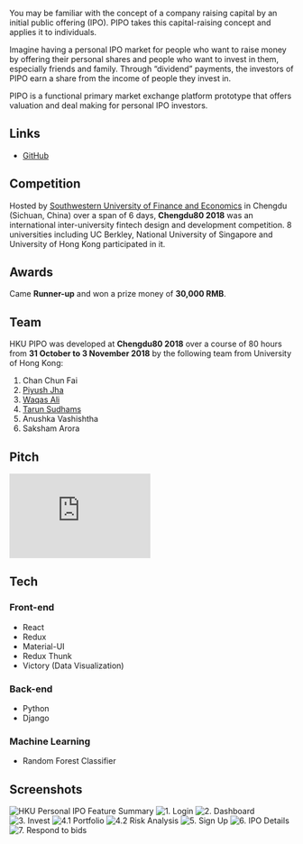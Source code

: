 
You may be familiar with the concept of a company raising capital by an initial public offering (IPO). PIPO takes this capital-raising concept and applies it to individuals.

Imagine having a personal IPO market for people who want to raise money by offering their personal shares and people who want to invest in them, especially friends and family. Through “dividend” payments, the investors of PIPO earn a share from the income of people they invest in.

PIPO is a functional primary market exchange platform prototype that offers valuation and deal making for personal IPO investors.

## Links

- [GitHub](https://github.com/WaqasAliAbbasi/Chengdu80-HKU)

## Competition

Hosted by [Southwestern University of Finance and Economics](https://e.swufe.edu.cn/) in Chengdu (Sichuan, China) over a span of 6 days, **Chengdu80 2018** was an international inter-university fintech design and development competition. 8 universities including UC Berkley, National University of Singapore and University of Hong Kong participated in it.

## Awards

Came **Runner-up** and won a prize money of **30,000 RMB**.

## Team

HKU PIPO was developed at **Chengdu80 2018** over a course of 80 hours from **31 October to 3 November 2018** by the following team from University of Hong Kong:

1.  Chan Chun Fai
2.  [Piyush Jha](https://www.linkedin.com/in/piyush-jha/)
3.  [Waqas Ali](https://waqasaliabbasi.com/)
4.  [Tarun Sudhams](https://www.linkedin.com/in/tarun-sudhams-560a6815a/)
5.  Anushka Vashishtha
6.  Saksham Arora

## Pitch

<embed
  src="https://drive.google.com/viewerng/
viewer?embedded=true&url=https://github.com/WaqasAliAbbasi/Chengdu80-HKU/raw/master/Chengdu%2080%20Final%20Pitch.pdf"
  width="250"
/>

## Tech

### Front-end

- React
- Redux
- Material-UI
- Redux Thunk
- Victory (Data Visualization)

### Back-end

- Python
- Django

### Machine Learning

- Random Forest Classifier

## Screenshots

<Image src={PipoFeatureSummary} alt="HKU Personal IPO Feature Summary" />

<Image src={Pipo1} alt="1. Login" />

<Image src={Pipo2} alt="2. Dashboard" />

<Image src={Pipo3} alt="3. Invest" />

<Image src={Pipo41} alt="4.1 Portfolio" />

<Image src={Pipo42} alt="4.2 Risk Analysis" />

<Image src={Pipo5} alt="5. Sign Up" />

<Image src={Pipo6} alt="6. IPO Details" />

<Image src={Pipo7} alt="7. Respond to bids" />
